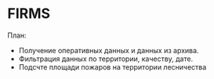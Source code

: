 # FIRMS

План:

- Получение оперативных данных и данных из архива.
- Фильтрация данных по территории, качеству, дате.
- Подсчте площади пожаров на территории лесничества













